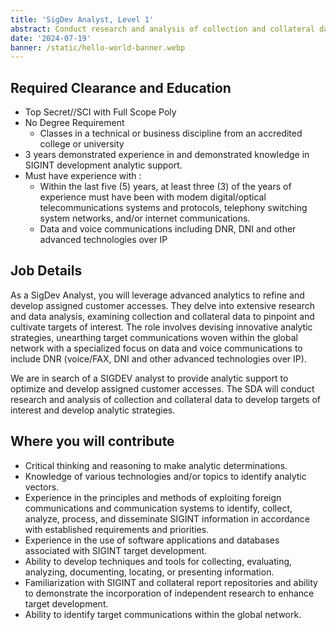 ```yaml
---
title: 'SigDev Analyst, Level 1'
abstract: Conduct research and analysis of collection and collateral data to develop targets of interest and develop analytic strategies.
date: '2024-07-19'
banner: /static/hello-world-banner.webp
---
```

## Required Clearance and Education
- Top Secret//SCI with Full Scope Poly
- No Degree Requirement
    - Classes in a technical or business discipline from an accredited college or university
- 3 years demonstrated experience in and demonstrated knowledge in SIGINT
development analytic support.
- Must have experience with :
    - Within the last five (5) years, at least three (3) of the years of experience must have been with modem digital/optical telecommunications systems and protocols, telephony switching system networks, and/or internet communications.
    - Data and voice communications including DNR, DNI and other advanced technologies over IP

## Job Details

As a SigDev Analyst, you will leverage advanced analytics to refine and develop assigned
customer accesses. They delve into extensive research and data analysis, examining collection
and collateral data to pinpoint and cultivate targets of interest. The role involves devising
innovative analytic strategies, unearthing target communications woven within the global
network with a specialized focus on data and voice communications to include DNR (voice/FAX,
DNI and other advanced technologies over IP).

We are in search of a SIGDEV analyst to provide analytic support to optimize and develop
assigned customer accesses. The SDA will conduct research and analysis of collection and
collateral data to develop targets of interest and develop analytic strategies.

## Where you will contribute
- Critical thinking and reasoning to make analytic determinations.
- Knowledge of various technologies and/or topics to identify analytic vectors.
- Experience in the principles and methods of exploiting foreign communications and communication systems to identify, collect, analyze, process, and disseminate SIGINT information in accordance with established requirements and priorities.
- Experience in the use of software applications and databases associated with SIGINT target development.
- Ability to develop techniques and tools for collecting, evaluating, analyzing, documenting, locating, or presenting information.
- Familiarization with SIGINT and collateral report repositories and ability to demonstrate the incorporation of independent research to enhance target development.
- Ability to identify target communications within the global network.

